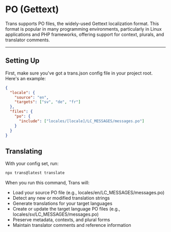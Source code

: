 # PO (Gettext)

Trans supports PO files, the widely-used Gettext localization format. This format is popular in many programming environments, particularly in Linux applications and PHP frameworks, offering support for context, plurals, and translator comments.

---

## Setting Up

First, make sure you've got a trans.json config file in your project root. Here's an example:

```json
{
  "locale": {
    "source": "en",
    "targets": ["sv", "de", "fr"]
  },
  "files": {
    "po": {
      "include": ["locales/[locale]/LC_MESSAGES/messages.po"]
    }
  }
}
```

## Translating

With your config set, run:

```bash
npx trans@latest translate
```

When you run this command, Trans will:

- Load your source PO file (e.g., locales/en/LC_MESSAGES/messages.po)
- Detect any new or modified translation strings
- Generate translations for your target languages
- Create or update the target language PO files (e.g., locales/sv/LC_MESSAGES/messages.po)
- Preserve metadata, contexts, and plural forms
- Maintain translator comments and reference information
